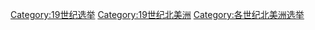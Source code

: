 [[Category:19世纪选举|Category:19世纪选举]]
[[Category:19世纪北美洲|Category:19世纪北美洲]]
[[Category:各世纪北美洲选举|Category:各世纪北美洲选举]]